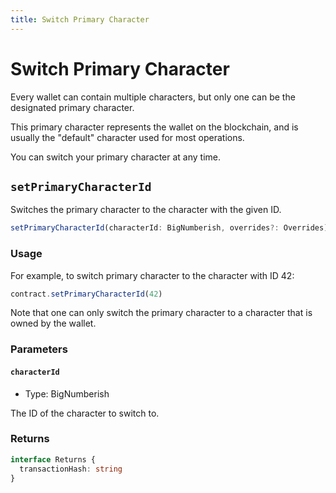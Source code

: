 ```yaml
---
title: Switch Primary Character
---
```


# Switch Primary Character

Every wallet can contain multiple characters, but only one can be the designated primary character.

This primary character represents the wallet on the blockchain, and is usually the "default" character used for most operations.

You can switch your primary character at any time.

## `setPrimaryCharacterId`

Switches the primary character to the character with the given ID.

```ts
setPrimaryCharacterId(characterId: BigNumberish, overrides?: Overrides): Promise<Result<undefined, true>>
```

### Usage

For example, to switch primary character to the character with ID 42:

```ts
contract.setPrimaryCharacterId(42)
```

Note that one can only switch the primary character to a character that is owned by the wallet.

### Parameters

#### `characterId`

- Type: BigNumberish

The ID of the character to switch to.

### Returns

```ts
interface Returns {
  transactionHash: string
}
```
